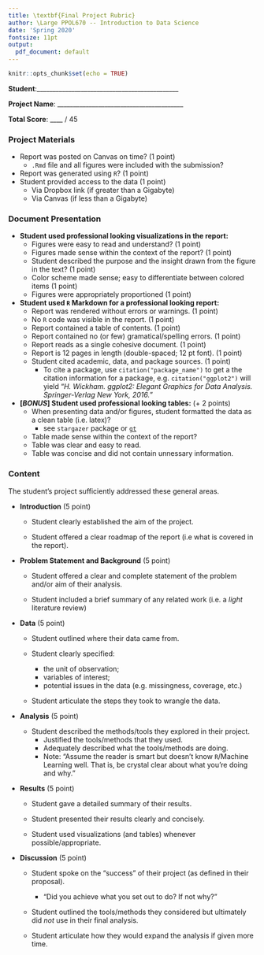 ```yaml
---
title: \textbf{Final Project Rubric}
author: \Large PPOL670 -- Introduction to Data Science
date: 'Spring 2020'
fontsize: 11pt
output: 
  pdf_document: default
---
```


```r
knitr::opts_chunk$set(echo = TRUE)
```

**Student**:_____________________________________________

**Project Name**: ________________________________________

**Total Score**: ____ / 45


### Project Materials

- Report was posted on Canvas on time? (1 point)
  - `.Rmd` file and all figures were included with the submission?
- Report was generated using `R`? (1 point)
- Student provided access to the data (1 point)
  - Via Dropbox link (if greater than a Gigabyte)
  - Via Canvas (if less than a Gigabyte)

  
### Document Presentation 

- **Student used professional looking visualizations in the report:**
  + Figures were easy to read and understand? (1 point)
  + Figures made sense within the context of the report? (1 point)
  + Student described the purpose and the insight drawn from the figure in the text? (1 point)
  + Color scheme made sense; easy to differentiate between colored items (1 point)
  + Figures were appropriately proportioned (1 point)
  
  
- **Student used `R` Markdown for a professional looking report:**
  + Report was rendered without errors or warnings. (1 point)
  + No `R` code was visible in the report. (1 point)
  + Report contained a table of contents. (1 point)
  + Report contained no (or few) gramatical/spelling errors. (1 point)
  + Report reads as a single cohesive document. (1 point)
  + Report is 12 pages in length (double-spaced; 12 pt font). (1 point)
  + Student cited academic, data, and package sources. (1 point)
    - To cite a package, use `citation("package_name")` to get a the citation information for a package, e.g. `citation("ggplot2")` will yield "_H. Wickham. ggplot2: Elegant Graphics for Data Analysis. Springer-Verlag New York,
  2016._"
    
- **[_BONUS_] Student used professional looking tables:** (+ 2 points)
  + When presenting data and/or figures, student formatted the data as a clean table (i.e. latex)? 
    - see `stargazer` package or [`gt`](https://gt.rstudio.com/)
  + Table made sense within the context of the report?
  + Table was clear and easy to read. 
  + Table was concise and did not contain unnessary information. 
  
### Content

The student's project sufficiently addressed these general areas.

- **Introduction** (5 point)

    + Student clearly established the aim of the project.
      
    + Student offered a clear roadmap of the report (i.e what is covered in the report).

- **Problem Statement and Background** (5 point)
    
    + Student offered a clear and complete statement of the problem and/or aim of their analysis. 
    
    + Student included a brief summary of any related work (i.e. a _light_ literature review)
    
- **Data** (5 point)

    + Student outlined where their data came from.
    
    + Student clearly specified: 
        + the unit of observation;
        + variables of interest;
        + potential issues in the data (e.g. missingness, coverage, etc.)
    
    + Student articulate the steps they took to wrangle the data.

- **Analysis** (5 point)

    + Student described the methods/tools they explored in their project. 
        - Justified the tools/methods that they used.
        - Adequately described what the tools/methods are doing.
        - Note: "Assume the reader is smart but doesn't know `R`/Machine Learning well. That is, be crystal clear about what you're doing and why."

- **Results** (5 point)

    + Student gave a detailed summary of their results. 
    
    + Student presented their results clearly and concisely. 
    
    + Student used visualizations (and tables) whenever possible/appropriate. 

- **Discussion** (5 point)

  + Student spoke on the "success" of their project (as defined in their proposal). 
      + "Did you achieve what you set out to do? If not why?"

  + Student outlined the tools/methods they considered but ultimately did *not* use in their final analysis.
  
  + Student articulate how they would expand the analysis if given more time.

  
  
